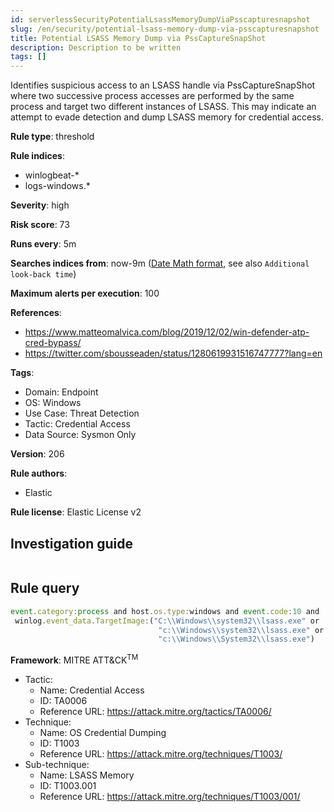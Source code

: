 ```yaml
---
id: serverlessSecurityPotentialLsassMemoryDumpViaPsscapturesnapshot
slug: /en/security/potential-lsass-memory-dump-via-psscapturesnapshot
title: Potential LSASS Memory Dump via PssCaptureSnapShot
description: Description to be written
tags: []
---
```


<div id="potential-lsass-memory-dump-via-psscapturesnapshot"></div>

Identifies suspicious access to an LSASS handle via PssCaptureSnapShot where two successive process accesses are performed by the same process and target two different instances of LSASS. This may indicate an attempt to evade detection and dump LSASS memory for credential access.

**Rule type**: threshold

**Rule indices**: 

* winlogbeat-*
* logs-windows.*

**Severity**: high

**Risk score**: 73

**Runs every**: 5m

**Searches indices from**: now-9m ([Date Math format](((ref))/common-options.html#date-math), see also <DocLink id="serverlessSecurityRulesUiCreate" section="set-the-rules-schedule">`Additional look-back time`</DocLink>)

**Maximum alerts per execution**: 100

**References**: 

* https://www.matteomalvica.com/blog/2019/12/02/win-defender-atp-cred-bypass/
* https://twitter.com/sbousseaden/status/1280619931516747777?lang=en

**Tags**: 

* Domain: Endpoint
* OS: Windows
* Use Case: Threat Detection
* Tactic: Credential Access
* Data Source: Sysmon Only

**Version**: 206

**Rule authors**: 

* Elastic

**Rule license**: Elastic License v2

## Investigation guide

```markdown

```

## Rule query

```js
event.category:process and host.os.type:windows and event.code:10 and
 winlog.event_data.TargetImage:("C:\\Windows\\system32\\lsass.exe" or
                                 "c:\\Windows\\system32\\lsass.exe" or
                                 "c:\\Windows\\System32\\lsass.exe")

```

**Framework**: MITRE ATT&CK<sup>TM</sup>

* Tactic:
    * Name: Credential Access
    * ID: TA0006
    * Reference URL: https://attack.mitre.org/tactics/TA0006/
* Technique:
    * Name: OS Credential Dumping
    * ID: T1003
    * Reference URL: https://attack.mitre.org/techniques/T1003/
* Sub-technique:
    * Name: LSASS Memory
    * ID: T1003.001
    * Reference URL: https://attack.mitre.org/techniques/T1003/001/

